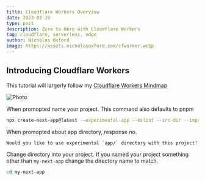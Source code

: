 ```yaml
---
title: Cloudflare Workers Overview
date: 2023-03-10
type: post
description: Zero to Hero with Cloudflare Workers
tag: cloudflare, serverless, edge
author: Nicholas Oxford
image: https://assets.nicholasoxford.com/cfworker.webp
---
```


## Introducing Cloudflare Workers

This tutorial will largerly follow my [Cloudflare Workers Mindmap](https://excalidraw.com/#json=ZZgKmnqPdbXtVHfqTsiOr,0ZN7WYMFSC5lOu7Bv9m7Pw)

<div className="w-full flex justify-center items-center">


<Image
  src="https://assets.nicholasoxford.com/cfworker.webp"
  alt="Photo"
  width={500}
  height={500}
  object-fit="contain"
  priority
  className="next-image"
/>

</div>
When promopted name your project. This command also defaults to pnpm

```bash
npx create-next-app@latest --experimental-app --eslint --src-dir --import-alias --use-pnpm --typescript --tailwind
```

When promopted about app directory, response no.

```bash
Would you like to use experimental `app/` directory with this project? (No/Yes) No
```

Change directory into your project. If you named your project something other than `my-next-app` change the directory name to match.

```bash
cd my-next-app
```
